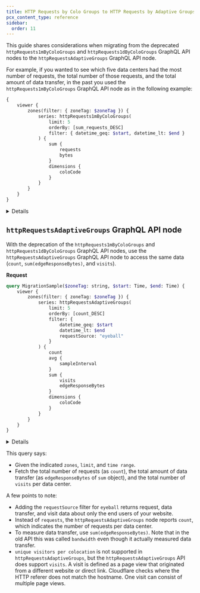 ```yaml
---
title: HTTP Requests by Colo Groups to HTTP Requests by Adaptive Groups
pcx_content_type: reference
sidebar:
  order: 11
---
```



This guide shares considerations when migrating from the deprecated `httpRequests1mByColoGroups` and `httpRequests1dByColoGroups` GraphQL API nodes to the `httpRequestsAdaptiveGroups` GraphQL API node.

For example, if you wanted to see which five data centers had the most number of requests, the total number of those requests, and the total amount of data transfer, in the past you used the `httpRequests1mByColoGroups` GraphQL API node as in the following example:

```graphql
{
	viewer {
		zones(filter: { zoneTag: $zoneTag }) {
			series: httpRequests1mByColoGroups(
				limit: 5
				orderBy: [sum_requests_DESC]
				filter: { datetime_geq: $start, datetime_lt: $end }
			) {
				sum {
					requests
					bytes
				}
				dimensions {
					coloCode
				}
			}
		}
	}
}
```

<Details header="Response">

```json
{
	"data": {
		"viewer": {
			"zones": [
				{
					"series": [
						{
							"dimensions": {
								"coloCode": "LHR"
							},
							"sum": {
								"bytes": 18260055,
								"requests": 4404
							}
						},
						{
							"dimensions": {
								"coloCode": "AMS"
							},
							"sum": {
								"bytes": 17563009,
								"requests": 4302
							}
						},
						{
							"dimensions": {
								"coloCode": "CDG"
							},
							"sum": {
								"bytes": 17200434,
								"requests": 4032
							}
						},
						{
							"dimensions": {
								"coloCode": "PTY"
							},
							"sum": {
								"bytes": 10400209,
								"requests": 2707
							}
						},
						{
							"dimensions": {
								"coloCode": "JIB"
							},
							"sum": {
								"bytes": 9040105,
								"requests": 2601
							}
						}
					]
				}
			]
		}
	},
	"errors": null
}
```

</Details>

## `httpRequestsAdaptiveGroups` GraphQL API node

With the deprecation of the `httpRequests1mByColoGroups` and `httpRequests1dByColoGroups` GraphQL API nodes, use the `httpRequestsAdaptiveGroups` GraphQL API node to access the same data (`count`, `sum(edgeResponseBytes)`, and `visits`).

**Request**

```graphql graphql-api-explorer
query MigrationSample($zoneTag: string, $start: Time, $end: Time) {
	viewer {
		zones(filter: { zoneTag: $zoneTag }) {
			series: httpRequestsAdaptiveGroups(
				limit: 5
				orderBy: [count_DESC]
				filter: {
					datetime_geq: $start
					datetime_lt: $end
					requestSource: "eyeball"
				}
			) {
				count
				avg {
					sampleInterval
				}
				sum {
					visits
					edgeResponseBytes
				}
				dimensions {
					coloCode
				}
			}
		}
	}
}
```

<Details header="Response">

```json
{
	"data": {
		"viewer": {
			"zones": [
				{
					"series": [
						{
							"avg": {
								"sampleInterval": 10
							},
							"count": 4350,
							"dimensions": {
								"coloCode": "LHR"
							},
							"sum": {
								"edgeResponseBytes": 17860000,
								"visits": 4120
							}
						},
						{
							"avg": {
								"sampleInterval": 10
							},
							"count": 4210,
							"dimensions": {
								"coloCode": "AMS"
							},
							"sum": {
								"edgeResponseBytes": 17110000,
								"visits": 3910
							}
						},
						{
							"avg": {
								"sampleInterval": 10
							},
							"count": 3890,
							"dimensions": {
								"coloCode": "CDG"
							},
							"sum": {
								"edgeResponseBytes": 17050000,
								"visits": 3700
							}
						},
						{
							"avg": {
								"sampleInterval": 10
							},
							"count": 2550,
							"dimensions": {
								"coloCode": "PTY"
							},
							"sum": {
								"edgeResponseBytes": 10286000,
								"visits": 2130
							}
						},
						{
							"avg": {
								"sampleInterval": 10
							},
							"count": 2410,
							"dimensions": {
								"coloCode": "JIB"
							},
							"sum": {
								"edgeResponseBytes": 9029000,
								"visits": 2080
							}
						}
					]
				}
			]
		}
	},
	"errors": null
}
```

</Details>

This query says:

- Given the indicated `zones`, `limit`, and `time range`.
- Fetch the total number of requests (as `count`), the total amount of data transfer (as `edgeResponseBytes` of `sum` object), and the total number of `visits` per data center.

A few points to note:

- Adding the `requestSource` filter for `eyeball` returns request, data transfer, and visit data about only the end users of your website.
- Instead of `requests`, the `httpRequestsAdaptiveGroups` node reports `count`, which indicates the number of requests per data center.
- To measure data transfer, use `sum(edgeResponseBytes)`. Note that in the old API this was called `bandwidth` even though it actually measured data transfer.
- `unique visitors per colocation` is not supported in `httpRequestsAdaptiveGroups`, but the `httpRequestsAdaptiveGroups` API does support `visits`. A visit is defined as a page view that originated from a different website or direct link. Cloudflare checks where the HTTP referer does not match the hostname. One visit can consist of multiple page views.
